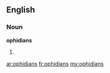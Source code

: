 ==English==

===Noun===
'''ophidians'''

# {{plural of|[[ophidian]]}}

[[ar:ophidians]]
[[fr:ophidians]]
[[my:ophidians]]